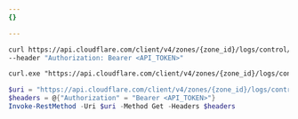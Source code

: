 ```yaml
---
{}

---
```



<Tabs> <TabItem label="Linux">

```bash
curl https://api.cloudflare.com/client/v4/zones/{zone_id}/logs/control/retention/flag \
--header "Authorization: Bearer <API_TOKEN>"
```

</TabItem> <TabItem label="CMD">

```txt
curl.exe "https://api.cloudflare.com/client/v4/zones/{zone_id}/logs/control/retention/flag" --header "Authorization: Bearer <API_TOKEN>"
```

</TabItem> <TabItem label="PowerShell">

```powershell
$uri = "https://api.cloudflare.com/client/v4/zones/{zone_id}/logs/control/retention/flag"
$headers = @{"Authorization" = "Bearer <API_TOKEN>"}
Invoke-RestMethod -Uri $uri -Method Get -Headers $headers
```

</TabItem> </Tabs>
